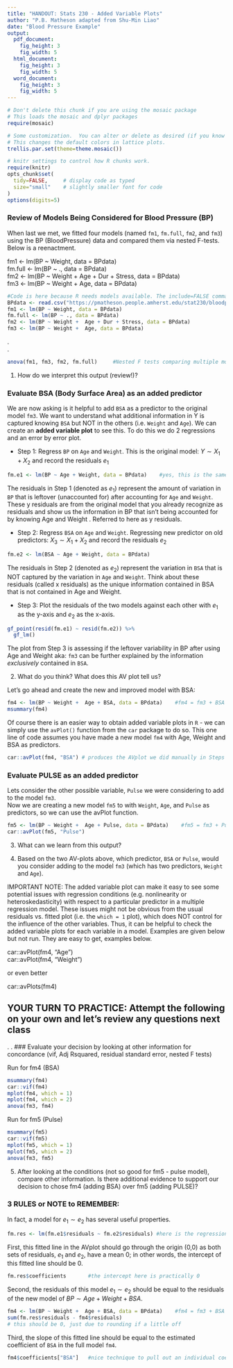 ```yaml
---
title: "HANDOUT: Stats 230 - Added Variable Plots"
author: "P.B. Matheson adapted from Shu-Min Liao"
date: "Blood Pressure Example"
output:
  pdf_document:
    fig_height: 3
    fig_width: 5
  html_document:
    fig_height: 3
    fig_width: 5
  word_document:
    fig_height: 3
    fig_width: 5
---
```



```r
# Don't delete this chunk if you are using the mosaic package
# This loads the mosaic and dplyr packages
require(mosaic)
```




```r
# Some customization.  You can alter or delete as desired (if you know what you are doing).
# This changes the default colors in lattice plots.
trellis.par.set(theme=theme.mosaic())  

# knitr settings to control how R chunks work.
require(knitr)
opts_chunk$set(
  tidy=FALSE,     # display code as typed
  size="small"    # slightly smaller font for code
)
options(digits=5)                  
```


### Review of Models Being Considered for Blood Pressure (BP)

When last we met, we fitted four models (named `fm1`, `fm.full`, `fm2`, and `fm3`) using the BP (BloodPressure) data and compared them via nested F-tests. Below is a reenactment. 

fm1 <- lm(BP ~ Weight, data = BPdata)  
fm.full <- lm(BP ~ ., data = BPdata)  
fm2 <- lm(BP ~ Weight +  Age + Dur + Stress, data = BPdata)   
fm3 <- lm(BP ~ Weight +  Age, data = BPdata)    


```r
#Code is here because R needs models available. The include=FALSE command doesn't show output since we are focusing on the AV plots.  
BPdata <- read.csv("https://pmatheson.people.amherst.edu/stat230/bloodpress.csv")
fm1 <- lm(BP ~ Weight, data = BPdata)
fm.full <- lm(BP ~ ., data = BPdata)
fm2 <- lm(BP ~ Weight +  Age + Dur + Stress, data = BPdata)
fm3 <- lm(BP ~ Weight +  Age, data = BPdata)
```
.  
.  
   
```r
anova(fm1, fm3, fm2, fm.full)     #Nested F tests comparing multiple models at once  
```
    
1) How do we interpret this output (review!)?  
\vspace{.75in}





\newpage
### Evaluate BSA (Body Surface Area) as an added predictor  

We are now asking is it helpful to add `BSA` as a predictor to the original model `fm3`.  We want to understand what additional information in Y is captured knowing `BSA`  but NOT in the others (i.e. `Weight` and `Age`). We can create an **added variable plot** to see this.  To do this we do 2 regressions and an error by error plot.


* Step 1: Regress `BP` on `Age` and `Weight`. This is the original model: $Y \sim X_1 +  X_2$ and record the residuals $e_1$  

```r
fm.e1 <- lm(BP ~ Age + Weight, data = BPdata)    #yes, this is the same as `fm3`
```

The residuals in Step 1 (denoted as $e_1$) represent the amount of variation in `BP` that is leftover (unaccounted for) after accounting for `Age` and `Weight`. These y residuals are from the original model that you already recognize as residuals and show us the information in BP that isn't being accounted for by knowing Age and Weight . Referred to here as y residuals.  

* Step 2: Regress `BSA` on `Age` and `Weight`. Regressing new predictor on old predictors:  $X_3 \sim X_1 + X_2$ and record the residuals $e_2$

```r
fm.e2 <- lm(BSA ~ Age + Weight, data = BPdata)
```

The residuals in Step 2 (denoted as $e_2$) represent the variation in `BSA` that is NOT captured by the variation in `Age` and `Weight`.  Think about these residuals (called x residuals) as the unique information contained in BSA that is not contained in Age and Weight. 

* Step 3: Plot the residuals of the two models against each other with $e_1$ as the y-axis and $e_2$ as the x-axis.

```r
gf_point(resid(fm.e1) ~ resid(fm.e2)) %>%
  gf_lm()
```

The plot from Step 3 is assessing if the leftover variability in BP after using Age and Weight aka: `fm3` can be further explained by the information *exclusively* contained in `BSA`.     

2) What do you think?  What does this AV plot tell us?
\vspace{.75in}

Let's go ahead and create the new and improved model with BSA:
```r
fm4 <- lm(BP ~ Weight +  Age + BSA, data = BPdata)    #fm4 = fm3 + BSA
msummary(fm4)
```

Of course there is an easier way to obtain added variable plots in `R` - we can simply use the `avPlot()` function from the `car` package to do so. This one line of code assumes you have made a new model `fm4` with Age, Weight and BSA as predictors. 

```r
car::avPlot(fm4, "BSA") # produces the AVplot we did manually in Steps 1-3 to examine the value of adding BSA to the other predictors.
```
\newpage
### Evaluate PULSE as an added predictor  

Lets consider the other possible variable, `Pulse` we were considering to add to the model `fm3`.    
Now we are creating a new model `fm5` to with `Weight`, `Age`, and `Pulse` as predictors, so we can use the avPlot function.

```r
fm5 <- lm(BP ~ Weight +  Age + Pulse, data = BPdata)    #fm5 = fm3 + Pulse
car::avPlot(fm5, "Pulse")   
```

3) What can we learn from this output?
\vspace{.75in}



4) Based on the two AV-plots above, which predictor, `BSA` or `Pulse`, would you consider adding to the model `fm3` (which has two predictors, `Weight` and `Age`).    
\vspace{.5in}

IMPORTANT NOTE: The added variable plot can make it easy to see some potential issues with regression conditions (e.g. nonlinearity or heteroskedasticity) with respect to a particular predictor in a multiple regression model. These issues might not be obvious from the usual residuals vs. fitted plot (i.e. the `which = 1` plot), which does NOT control for the influence of the other variables. Thus, it can be helpful to check the added variable plots for each variable in a model.  Examples are given below but not run.
They are easy to get, examples below.

car::avPlot(fm4, "Age")    
car::avPlot(fm4, "Weight")

or even better 

car::avPlots(fm4)

## YOUR TURN TO PRACTICE: Attempt the following on your own and let's review any questions next class
.
.
### Evaluate your decision by looking at other information for concordance (vif, Adj Rsquared, residual standard error, nested F tests)  

Run for fm4 (BSA)    
```r
msummary(fm4)
car::vif(fm4)
mplot(fm4, which = 1)
mplot(fm4, which = 2)
anova(fm3, fm4)
```
  
Run for fm5 (Pulse)    

```r
msummary(fm5)
car::vif(fm5)
mplot(fm5, which = 1)
mplot(fm5, which = 2)
anova(fm3, fm5)
```

5) After looking at the conditions (not so good for fm5 - pulse model), compare other information.  Is there additional evidence to support our decision to chose fm4 (adding BSA) over fm5 (adding PULSE)?
\vspace{1.5in}





\newpage
### 3 RULES or NOTE to REMEMBER:    

In fact, a model for $e_1 \sim e_2$ has several useful properties. 

```r
fm.res <- lm(fm.e1$residuals ~ fm.e2$residuals) #here is the regression of $e_1 \sim e_2$  (our plot)
```


First, this fitted line in the AVplot should go through the origin (0,0) as both sets of residuals, $e_1$ and $e_2$, have a mean 0; in other words, the intercept of this fitted line should be 0.    

```r
fm.res$coefficients       #the intercept here is practically 0
```


Second, the residuals of this model $e_1 \sim e_2$ should be equal to the residuals of the new model of $BP \sim Age + Weight + BSA$.        

```r
fm4 <- lm(BP ~ Weight +  Age + BSA, data = BPdata)    #fm4 = fm3 + BSA
sum(fm.res$residuals - fm4$residuals)   
# this should be 0, just due to rounding if a little off 
```


Third, the slope of this fitted line should be equal to the estimated coefficient of `BSA` in the full model `fm4`. 

```r
fm4$coefficients["BSA"]   #nice technique to pull out an individual coefficient from a model.
```
